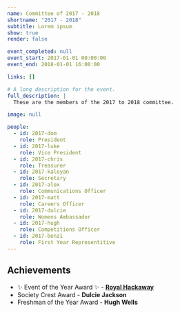 ```yaml
---
name: Committee of 2017 - 2018
shortname: "2017 - 2018"
subtitle: Lorem ipsum
show: true
render: false

event_completed: null
event_start: 2017-01-01 00:00:00
event_end: 2018-01-01 16:00:00

links: []

# A long description for the event.
full_description: |
  These are the members of the 2017 to 2018 committee.

image: null

people:
  - id: 2017-dom
    role: President
  - id: 2017-luke
    role: Vice President
  - id: 2017-chris
    role: Treasurer
  - id: 2017-kaloyan
    role: Secretary
  - id: 2017-alex
    role: Communications Officer
  - id: 2017-matt
    role: Careers Officer
  - id: 2017-dulcie
    role: Womens Ambassador
  - id: 2017-hugh
    role: Competitions Officer
  - id: 2017-benzi
    role: First Year Representitive
---
```


## Achievements

- ✨ Event of the Year Award ✨ - **[Royal Hackaway](https://royalhackaway.com)**
- Society Crest Award - **Dulcie Jackson**
- Freshman of the Year Award - **Hugh Wells**
